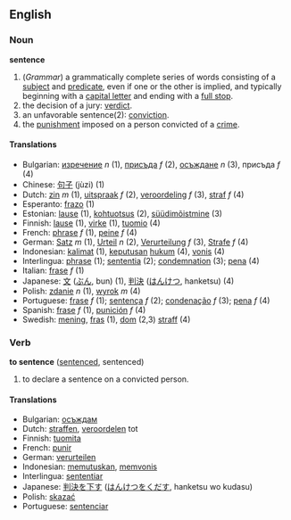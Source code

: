 ==English==
===Noun===
'''sentence'''

#(''Grammar'') a grammatically complete series of words consisting of a [[subject]] and [[predicate]], even if one or the other is implied, and typically beginning with a [[capital letter]] and ending with a [[full stop]].
#the decision of a jury: [[verdict]].
#an unfavorable sentence(2): [[conviction]].
#the [[punishment]] imposed on a person convicted of a [[crime]].

====Translations====
* Bulgarian: [[изречение]] ''n'' (1), [[присъда]] ''f'' (2), [[осъждане]] ''n'' (3), присъда ''f'' (4)
*Chinese: [[句子]] (jùzi) (1)
*Dutch: [[zin]] ''m'' (1), [[uitspraak]] ''f'' (2), [[veroordeling]] ''f'' (3), [[straf]] ''f'' (4)
*Esperanto: [[frazo]] (1)
*Estonian: [[lause]] (1), [[kohtuotsus]] (2), [[süüdimõistmine]] (3)
*Finnish: [[lause]] (1), [[virke]] (1), [[tuomio]] (4)
*French: [[phrase]] ''f'' (1), [[peine]] ''f'' (4)
*German: [[Satz]] ''m'' (1), [[Urteil]] ''n'' (2), [[Verurteilung]] ''f'' (3), [[Strafe]] ''f'' (4)
*Indonesian: [[kalimat]] (1), [[putus|keputusan]] [[hukum]] (4), [[vonis]] (4)
*Interlingua: [[phrase]] (1); [[sententia]] (2); [[condemnation]] (3); [[pena]] (4)
*Italian: [[frase]] ''f'' (1)
*Japanese: [[文]] ([[ぶん]], bun) (1), [[判決]] ([[はんけつ]], hanketsu) (4)
*Polish: [[zdanie]] ''n'' (1), [[wyrok]] ''m'' (4)
*Portuguese: [[frase]] ''f'' (1); [[sentença]] ''f'' (2); [[condenação]] ''f'' (3); [[pena]] ''f'' (4)
*Spanish: [[frase]] ''f'' (1), [[punición]] ''f'' (4)
*Swedish: [[mening]], [[fras]] (1), [[dom]] (2,3) [[straff]] (4)

===Verb===
'''to sentence''' ([[sentenced]], sentenced)

# to declare a sentence on a convicted person.

====Translations====
*Bulgarian: [[осъждам]] 
*Dutch: [[straffen]], [[veroordelen]] tot
*Finnish: [[tuomita]]
*French: [[punir]]
*German: [[verurteilen]]
*Indonesian: [[putus|memutuskan]], [[vonis|memvonis]]
*Interlingua: [[sententiar]]
*Japanese: [[判決]]を[[下す]] ([[はんけつ]]を[[くだす]], hanketsu wo kudasu)
*Polish: [[skazać]]
*Portuguese: [[sentenciar]]
